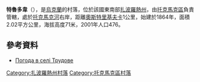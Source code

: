 {{coord|47|15|21|N|35|57|16|E|scale:100000|display=title}}

'''特魯多韋'''（{{lang-uk|Трудове}}），是[[烏克蘭|烏克蘭]]的村落，位於該國東南部[[扎波羅熱州|扎波羅熱州]]，由[[托克馬克區|托克馬克區]]負責管轄，處於[[托克馬克河|托克馬克河]]右岸，距離[[奧斯特里基夫卡|奧斯特里基夫卡]]1公里，始建於1864年，面積2.02平方公里，海拔高度71米，2001年人口476。

==參考資料==
* [http://weather.in.ua/ua/zaporozhskaja/26551 Погода в селі Трудове] {{Wayback|url=http://weather.in.ua/ua/zaporozhskaja/26551 |date=20111220041115 }}

[[Category:扎波羅熱州村落|Category:扎波羅熱州村落]]
[[Category:托克馬克區村落|Category:托克馬克區村落]]


{{Zaporizhia-geo-stub}}